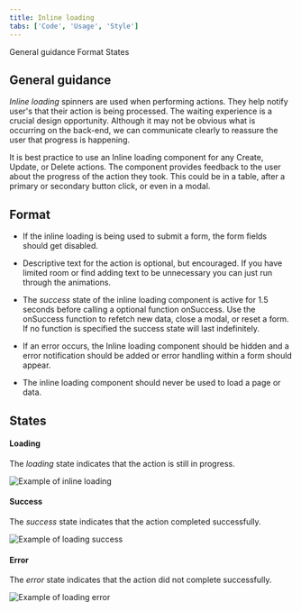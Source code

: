 ```yaml
---
title: Inline loading
tabs: ['Code', 'Usage', 'Style']
---
```


<AnchorLinks>

<AnchorLink>General guidance</AnchorLink>
<AnchorLink>Format</AnchorLink>
<AnchorLink>States</AnchorLink>

</AnchorLinks>

## General guidance

_Inline loading_ spinners are used when performing actions. They help notify user's that their action is being processed.
The waiting experience is a crucial design opportunity. Although it may not be obvious what is occurring on the back-end, we can communicate clearly to reassure the user that progress is happening.

It is best practice to use an Inline loading component for any Create, Update, or Delete actions. The component provides feedback to the user about the progress of the action they took. This could be in a table, after a primary or secondary button click, or even in a modal.

## Format

- If the inline loading is being used to submit a form, the form fields should get disabled.

- Descriptive text for the action is optional, but encouraged. If you have limited room or find adding text to be unnecessary you can just run through the animations.

- The _success_ state of the inline loading component is active for 1.5 seconds before calling a optional function onSuccess. Use the onSuccess function to refetch new data, close a modal, or reset a form. If no function is specified the success state will last indefinitely.

- If an error occurs, the Inline loading component should be hidden and a error notification should be added or error handling within a form should appear.

- The inline loading component should never be used to load a page or data.

## States

#### Loading

The _loading_ state indicates that the action is still in progress.

<Row>
<Column colLg={8}>

![Example of inline loading](images/inline-loading-usage-1.png)

</Column>
</Row>

#### Success

The _success_ state indicates that the action completed successfully.

<Row>
<Column colLg={8}>

![Example of loading success](images/inline-loading-usage-2.png)

</Column>
</Row>

#### Error

The _error_ state indicates that the action did not complete successfully.

<Row>
<Column colLg={8}>

![Example of loading error](images/inline-loading-usage-3.png)

</Column>
</Row>
